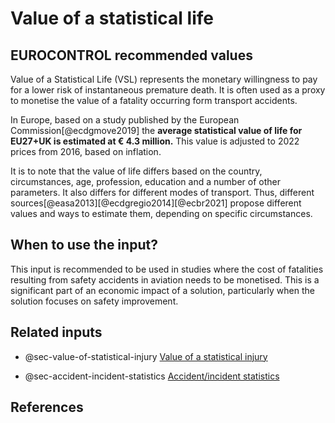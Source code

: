 # Value of a statistical life {#sec-value-of-a-statistical-life}

## EUROCONTROL recommended values

Value of a Statistical Life (VSL) represents the monetary willingness to pay for 
a lower risk of instantaneous premature death. It is often used as a proxy to 
monetise the value of a fatality occurring form transport accidents.

In Europe, based on a study published by the European Commission[@ecdgmove2019] the **average statistical value of life for EU27+UK is estimated at € 4.3 million.** 
This value is adjusted to 2022 prices from 2016, based on inflation.

It is to note that the value of life differs based on the country, circumstances, 
age, profession, education and a number of other parameters. It also differs for 
different modes of transport. Thus, different sources[@easa2013][@ecdgregio2014][@ecbr2021] propose different values 
and ways to estimate them, depending on specific circumstances.

## When to use the input?

This input is recommended to be used in studies where the cost of fatalities 
resulting from safety accidents in aviation needs to be monetised. This is a 
significant part of an economic impact of a solution, particularly when the 
solution focuses on safety improvement.

## Related inputs

* @sec-value-of-statistical-injury [Value of a statistical injury](#sec-value-of-statistical-injury)

* @sec-accident-incident-statistics [Accident/incident statistics](#sec-accident-incident-statistics)

## References

